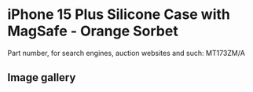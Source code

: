 # iPhone 15 Plus Silicone Case with MagSafe - Orange Sorbet

Part number, for search engines, auction websites and such: MT173ZM/A

## Image gallery

<div style={{ width: "768px" }}>
  <GalleryComponent
    images={[
      {
        original: "/everysource/MT173",
        thumbnail: "/everypreview/MT173",
      },
      {
        original: "/everysource/MT173_AV1",
        thumbnail: "/everypreview/MT173_AV1",
      },
      {
        original: "/everysource/MT173_AV2",
        thumbnail: "/everypreview/MT173_AV2",
      },
      {
        original: "/everysource/MT173_AV3",
        thumbnail: "/everypreview/MT173_AV3",
      },
      {
        original: "/everysource/MT173_AV4",
        thumbnail: "/everypreview/MT173_AV4",
      }
    ]}
  />
</div>